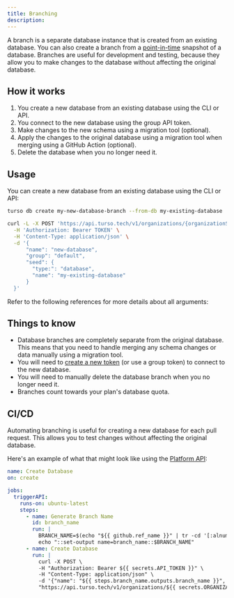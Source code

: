 ```yaml
---
title: Branching
description:
---
```


A branch is a separate database instance that is created from an existing database. You can also create a branch from a [point-in-time](/features/point-in-time-recovery) snapshot of a database. Branches are useful for development and testing, because they allow you to make changes to the database without affecting the original database.

## How it works

1. You create a new database from an existing database using the CLI or API.
2. You connect to the new database using the group API token.
3. Make changes to the new schema using a migration tool (optional).
4. Apply the changes to the original database using a migration tool when merging using a GitHub Action (optional).
5. Delete the database when you no longer need it.

## Usage

You can create a new database from an existing database using the CLI or API:

<CodeGroup>

```bash CLI
turso db create my-new-database-branch --from-db my-existing-database
```

```bash Platform API
curl -L -X POST 'https://api.turso.tech/v1/organizations/{organizationSlug}/databases' \
  -H 'Authorization: Bearer TOKEN' \
  -H 'Content-Type: application/json' \
  -d '{
      "name": "new-database",
      "group": "default",
      "seed": {
        "type:": "database",
        "name": "my-existing-database"
      }
  }'
```

</CodeGroup>

Refer to the following references for more details about all arguments:

<CardGroup>

<Card horizontal title="CLI Reference" icon="terminal" href="/cli/db/create">

</Card>

<Card horizontal title="API Reference" icon="code" href="/api-reference/databases/create">

</Card>

</CardGroup>

## Things to know

- Database branches are completely separate from the original database. This means that you need to handle merging any schema changes or data manually using a migration tool.
- You will need to [create a new token](/cli/db/tokens/create) (or use a group token) to connect to the new database.
- You will need to manually delete the database branch when you no longer need it.
- Branches count towards your plan's database quota.

## CI/CD

Automating branching is useful for creating a new database for each pull request. This allows you to test changes without affecting the original database.

Here's an example of what that might look like using the [Platform API](/api-reference/databases/create):

```yml .github/workflows/create-database-branch.yml
name: Create Database
on: create

jobs:
  triggerAPI:
    runs-on: ubuntu-latest
    steps:
      - name: Generate Branch Name
        id: branch_name
        run: |
          BRANCH_NAME=$(echo "${{ github.ref_name }}" | tr -cd '[:alnum:]' | sed 's/./\L&/g' | cut -c 1-32)
          echo "::set-output name=branch_name::$BRANCH_NAME"
      - name: Create Database
        run: |
          curl -X POST \
          -H "Authorization: Bearer ${{ secrets.API_TOKEN }}" \
          -H "Content-Type: application/json" \
          -d '{"name": "${{ steps.branch_name.outputs.branch_name }}", "group": "default", "seed": {"type": "database", "name": "${{ secrets.DATABASE_NAME }}"} }' \
          "https://api.turso.tech/v1/organizations/${{ secrets.ORGANIZATION_NAME }}/databases"
```
